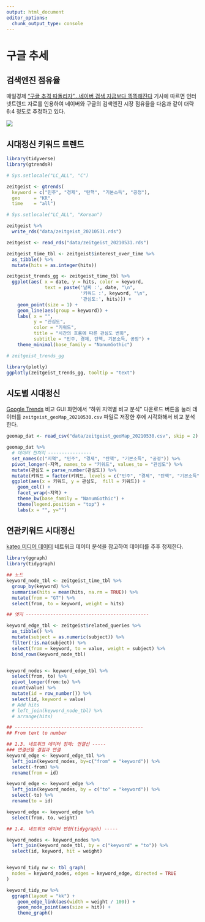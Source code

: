 ```yaml
---
output: html_document
editor_options: 
  chunk_output_type: console
---
```

# 구글 추세 {#google-trends}

## 검색엔진 점유율 {#search-engine}

매일경제 ["구글 추격 따돌리자"…네이버 검색 지금보다 똑똑해진다](https://www.mk.co.kr/news/it/view/2021/05/463524/) 기사에 따르면 인터넷트렌드 자료를 인용하여 네이버와 구글의 검색엔진 시장 점유율을 다음과 같이 대략 6:4 정도로 추정하고 있다.

![](fig/search-engine-marketshare.png)

## 시대정신 키워드 트렌드 {#keywords-again}

```r
library(tidyverse)
library(gtrendsR)

# Sys.setlocale("LC_ALL", "C")

zeitgeist <- gtrends(
  keyword = c("민주", "경제", "탄핵", "기본소득", "공정"),
  geo     = "KR",
  time    = "all")

# Sys.setlocale("LC_ALL", "Korean")

zeitgeist %>% 
  write_rds("data/zeitgeist_20210531.rds")
```

```r
zeitgeist <- read_rds("data/zeitgeist_20210531.rds")

zeitgeist_time_tbl <- zeitgeist$interest_over_time %>% 
  as_tibble() %>% 
  mutate(hits = as.integer(hits))

zeitgeist_trends_gg <- zeitgeist_time_tbl %>% 
  ggplot(aes( x = date, y = hits, color = keyword,
              text = paste('날짜 :', date, "\n",
                           '키워드 :', keyword, "\n",
                           '관심도:', hits))) +
    geom_point(size = 1) +
    geom_line(aes(group = keyword)) +
    labs( x = "",
          y = "관심도",
          color = "키워드",
          title = "시간의 흐름에 따른 관심도 변화",
          subtitle = "민주, 경제, 탄핵, 기본소득, 공정") +
    theme_minimal(base_family = "NanumGothic")

# zeitgeist_trends_gg
```

```r
library(plotly)
ggplotly(zeitgeist_trends_gg, tooltip = "text")
```


## 시도별 시대정신 {#keywords-by-region}

[Google Trends](https://trends.google.com/trends/explore?date=all&geo=KR&q=민주,경제,탄핵,기본소득,공정) 비교 GUI 화면에서 "하위 지역별 비교 분석" 다운로드 버튼을 눌러 데이터를 `zeitgeist_geoMap_20210530.csv` 파일로 저장한 후에 시각화해서 비교 분석한다.

```r

geomap_dat <- read_csv("data/zeitgeist_geoMap_20210530.csv", skip = 2)

geomap_dat %>% 
  # 데이터 전처리 ----------------
  set_names(c("지역", "민주", "경제", "탄핵", "기본소득", "공정")) %>% 
  pivot_longer(-지역, names_to = "키워드", values_to = "관심도") %>% 
  mutate(관심도 = parse_number(관심도)) %>% 
  mutate(키워드 = factor(키워드, levels = c("민주", "경제", "탄핵", "기본소득", "공정"))) %>% 
  ggplot(aes(x = 키워드, y = 관심도,  fill = 키워드)) +
    geom_col() +
    facet_wrap(~지역) +
    theme_bw(base_family = "NanumGothic") +
    theme(legend.position = "top") +
    labs(x = "", y="")
```


## 연관키워드 시대정신  {#keywords-by-keyword2}

[kateo 미디어 데이터](https://statkclee.github.io/network/tidygraph-media.html#22_%EA%B2%B0%EC%A0%90%EA%B3%BC_%EC%97%B0%EA%B2%B0%EC%84%A0_%EB%8D%B0%EC%9D%B4%ED%84%B0_%EC%A0%95%EC%A0%9C) 네트워크 데이터 분석을 참고하여 데이터를 추후 정제한다. 

```r
library(ggraph)
library(tidygraph)

## 노드
keyword_node_tbl <- zeitgeist_time_tbl %>% 
  group_by(keyword) %>% 
  summarise(hits = mean(hits, na.rm = TRUE)) %>% 
  mutate(from = "GT") %>% 
  select(from, to = keyword, weight = hits)

## 엣지 ---------------------------------------------

keyword_edge_tbl <- zeitgeist$related_queries %>% 
  as_tibble() %>% 
  mutate(subject = as.numeric(subject)) %>% 
  filter(!is.na(subject)) %>% 
  select(from = keyword, to = value, weight = subject) %>% 
  bind_rows(keyword_node_tbl)


keyword_nodes <- keyword_edge_tbl %>% 
  select(from, to) %>% 
  pivot_longer(from:to) %>% 
  count(value) %>% 
  mutate(id = row_number()) %>% 
  select(id, keyword = value)
  # Add hits
  # left_join(keyword_node_tbl) %>% 
  # arrange(hits)

## -----------------------------------------------
## From text to number 

## 1.3. 네트워크 데이터 정제: 연결선 -----
### 연결선을 결점과 연결
keyword_edge <- keyword_edge_tbl %>%
  left_join(keyword_nodes, by=c("from" = "keyword")) %>%
  select(-from) %>% 
  rename(from = id)

keyword_edge <- keyword_edge %>%
  left_join(keyword_nodes, by = c("to" = "keyword")) %>%
  select(-to) %>% 
  rename(to = id)

keyword_edge <- keyword_edge %>% 
  select(from, to, weight)

## 1.4. 네트워크 데이터 변환(tidygraph) -----

keyword_nodes <- keyword_nodes %>%
  left_join(keyword_node_tbl, by = c("keyword" = "to")) %>% 
  select(id, keyword, hit = weight)


keyword_tidy_nw <- tbl_graph(
  nodes = keyword_nodes, edges = keyword_edge, directed = TRUE
)

```


```r
keyword_tidy_nw %>% 
  ggraph(layout = "kk") +
    geom_edge_link(aes(width = weight / 100)) +
    geom_node_point(aes(size = hit)) + 
    theme_graph()
```

